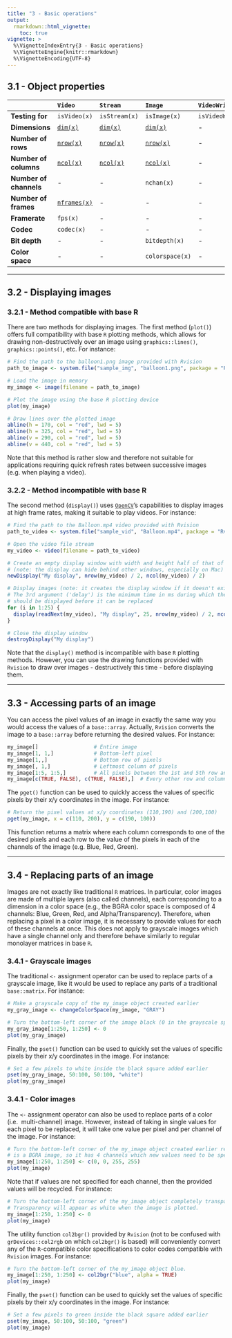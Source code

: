 ```yaml
---
title: "3 - Basic operations"
output: 
  rmarkdown::html_vignette:
    toc: true
vignette: >
  %\VignetteIndexEntry{3 - Basic operations}
  %\VignetteEngine{knitr::rmarkdown}
  %\VignetteEncoding{UTF-8}
---
```


## 3.1 - Object properties

|     | `Video` | `Stream` | `Image` | `VideoWriter` |
|:--- |:------- |:-------- |:------- |:------------- |
| **Testing for** | `isVideo(x)` | `isStream(x)` | `isImage(x)` | `isVideoWriter(x)` |
| **Dimensions** | <code>[dim(x)](../reference/dim.Rcpp_Video.html)</code> | <code>[dim(x)](../reference/dim.Rcpp_Stream.html)</code> | <code>[dim(x)](../reference/dim.Rcpp_Image.html)</code> | - |
| **Number of rows** | <code>[nrow(x)](../reference/video_dimensions.html)</code> | <code>[nrow(x)](../reference/stream_dimensions.html)</code> | <code>[nrow(x)](../reference/nrow.Rcpp_Image.html)</code> | - |
| **Number of columns** | <code>[ncol(x)](../reference/video_dimensions.html)</code> | <code>[ncol(x)](../reference/stream_dimensions.html)</code> | <code>[ncol(x)](../reference/nrow.Rcpp_Image.html)</code> | - |
| **Number of channels** | - | - | `nchan(x)` | - |
| **Number of frames** | <code>[nframes(x)](../reference/video_dimensions.html)</code> | - | - | - |
| **Framerate** | `fps(x)` | - | - | - |
| **Codec** | `codec(x)` | - | - | - |
| **Bit depth** | - | - | `bitdepth(x)` | - |
| **Color space** | - | - | `colorspace(x)` | - |

---

## 3.2 - Displaying images

### 3.2.1 - Method compatible with base R

There are two methods for displaying images. The first method (`plot()`) offers 
full compatibility with base `R` plotting methods, which allows for drawing 
non-destructively over an image using `graphics::lines()`, `graphics::points()`, 
etc. For instance: 

```r
# Find the path to the balloon1.png image provided with Rvision
path_to_image <- system.file("sample_img", "balloon1.png", package = "Rvision")

# Load the image in memory
my_image <- image(filename = path_to_image)

# Plot the image using the base R plotting device
plot(my_image)

# Draw lines over the plotted image
abline(h = 170, col = "red", lwd = 5)
abline(h = 325, col = "red", lwd = 5)
abline(v = 290, col = "red", lwd = 5)
abline(v = 440, col = "red", lwd = 5)
```

Note that this method is rather slow and therefore not suitable for applications 
requiring quick refresh rates between successive images (e.g. when playing a 
video). 

### 3.2.2 - Method incompatible with base R

The second method (`display()`) uses [`OpenCV`](http://opencv.org/)'s capabilities 
to display images at high frame rates, making it suitable to play videos. For 
instance: 

```r
# Find the path to the Balloon.mp4 video provided with Rvision
path_to_video <- system.file("sample_vid", "Balloon.mp4", package = "Rvision")

# Open the video file stream
my_video <- video(filename = path_to_video)

# Create an empty display window with width and height half of that of the video 
# (note: the display can hide behind other windows, especially on Mac)
newDisplay("My display", nrow(my_video) / 2, ncol(my_video) / 2) 

# Display images (note: it creates the display window if it doesn't exist yet)
# The 3rd argument ('delay') is the minimum time in ms during which the image 
# should be displayed before it can be replaced
for (i in 1:25) {
  display(readNext(my_video), "My display", 25, nrow(my_video) / 2, ncol(my_video) / 2)
}

# Close the display window
destroyDisplay("My display")
```

Note that the `display()` method is incompatible with base `R` plotting methods. 
However, you can use the drawing functions provided with `Rvision` to draw over 
images - destructively this time - before displaying them.

---

## 3.3 - Accessing parts of an image

You can access the pixel values of an image in exactly the same way you would 
access the values of a `base::array`. Actually, `Rvision` converts the image to 
a `base::array` before returning the desired values. For instance: 

```r
my_image[]                  # Entire image
my_image[1, 1,]             # Bottom-left pixel
my_image[1,,]               # Bottom row of pixels
my_image[, 1,]              # Leftmost column of pixels
my_image[1:5, 1:5,]         # All pixels between the 1st and 5th row and column
my_image[c(TRUE, FALSE), c(TRUE, FALSE),]  # Every other row and column of pixels
```

The `pget()` function can be used to quickly access the values of specific pixels
by their x/y coordinates in the image. For instance:

```r
# Return the pixel values at x/y coordinates (110,190) and (200,100)
pget(my_image, x = c(110, 200), y = c(190, 100))
```

This function returns a matrix where each column corresponds to one of the 
desired pixels and each row to the value of the pixels in each of the channels 
of the image (e.g. Blue, Red, Green).

---

## 3.4 - Replacing parts of an image

Images are not exactly like traditional `R` matrices. In particular, color 
images are made of multiple layers (also called channels), each corresponding to 
a dimension in a color space (e.g., the BGRA color space is composed of 4 
channels: Blue, Green, Red, and Alpha/Transparency). Therefore, when replacing a
pixel in a color image, it is necessary to provide values for each of these 
channels at once. This does not apply to grayscale images which have a single 
channel only and therefore behave similarly to regular monolayer matrices in 
base `R`. 

### 3.4.1 - Grayscale images

The traditional `<-` assignment operator can be used to replace parts of a 
grayscale image, like it would be used to replace any parts of a traditional 
`base::matrix`. For instance:

```r
# Make a grayscale copy of the my_image object created earlier
my_gray_image <- changeColorSpace(my_image, "GRAY")

# Turn the bottom-left corner of the image black (0 in the grayscale space)
my_gray_image[1:250, 1:250] <- 0  
plot(my_gray_image)
```

Finally, the `pset()` function can be used to quickly set the values of specific 
pixels by their x/y coordinates in the image. For instance:

```r
# Set a few pixels to white inside the black square added earlier
pset(my_gray_image, 50:100, 50:100, "white")
plot(my_gray_image)
```

### 3.4.1 - Color images

The `<-` assignment operator can also be used to replace parts of a color (i.e. 
multi-channel) image. However, instead of taking in single values for each pixel
to be replaced, it will take one value per pixel and per channel of the image. 
For instance: 

```r
# Turn the bottom-left corner of the my_image object created earlier red. This 
# is a BGRA image, so it has 4 channels which new values need to be specified.
my_image[1:250, 1:250] <- c(0, 0, 255, 255) 
plot(my_image)
```

Note that if values are not specified for each channel, then the provided values
will be recycled. For instance:

```r
# Turn the bottom-left corner of the my_image object completely transparent. 
# Transparency will appear as white when the image is plotted. 
my_image[1:250, 1:250] <- 0
plot(my_image)
```

The utility function `col2bgr()` provided by `Rvision` (not to be confused with 
`grDevices::col2rgb` on which `col2bgr()` is based) will conveniently convert any 
of the `R`-compatible color specifications to color codes compatible with 
`Rvision` images. For instance: 

```r
# Turn the bottom-left corner of the my_image object blue. 
my_image[1:250, 1:250] <- col2bgr("blue", alpha = TRUE)
plot(my_image)
```

Finally, the `pset()` function can be used to quickly set the values of specific 
pixels by their x/y coordinates in the image. For instance:

```r
# Set a few pixels to green inside the black square added earlier
pset(my_image, 50:100, 50:100, "green")
plot(my_image)
```
